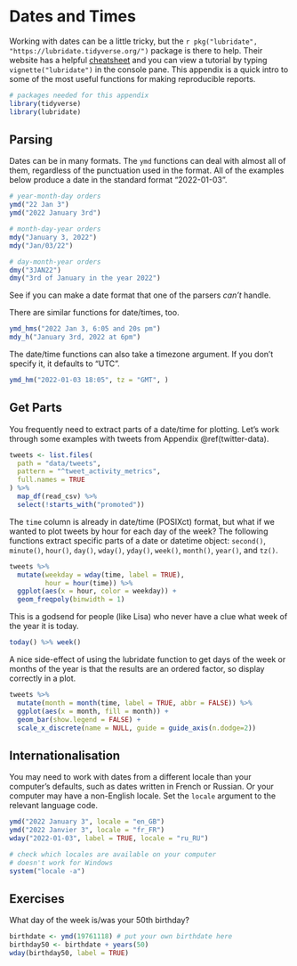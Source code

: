 # Dates and Times

Working with dates can be a little tricky, but the `r pkg("lubridate", "https://lubridate.tidyverse.org/")` package is there to help. Their website has a helpful [cheatsheet](https://rawgit.com/rstudio/cheatsheets/main/lubridate.pdf) and you can view a tutorial by typing `vignette("lubridate")` in the console pane. This appendix is a quick intro to some of the most useful functions for making reproducible reports.

```r
# packages needed for this appendix
library(tidyverse)
library(lubridate)
```

## Parsing

Dates can be in many formats. The `ymd` functions can deal with almost all of them, regardless of the punctuation used in the format. All of the examples below produce a date in the standard format "2022-01-03".

```r
# year-month-day orders
ymd("22 Jan 3")
ymd("2022 January 3rd")

# month-day-year orders
mdy("January 3, 2022")
mdy("Jan/03/22")

# day-month-year orders
dmy("3JAN22")
dmy("3rd of January in the year 2022")
```

::: {.try data-latex=""}
See if you can make a date format that one of the parsers *can't* handle.
:::

There are similar functions for date/times, too.

```r
ymd_hms("2022 Jan 3, 6:05 and 20s pm")
mdy_h("January 3rd, 2022 at 6pm")
```

The date/time functions can also take a timezone argument. If you don't specify it, it defaults to "UTC".

```r
ymd_hm("2022-01-03 18:05", tz = "GMT", )
```

## Get Parts

You frequently need to extract parts of a date/time for plotting. Let's work through some examples with tweets from Appendix\ \@ref(twitter-data).

```r
tweets <- list.files(
  path = "data/tweets", 
  pattern = "^tweet_activity_metrics",
  full.names = TRUE
) %>%
  map_df(read_csv) %>%
  select(!starts_with("promoted"))
```

The `time` column is already in date/time (POSIXct) format, but what if we wanted to plot tweets by hour for each day of the week? The following functions extract specific parts of a date or datetime object: `second()`, `minute()`, `hour()`, `day()`, `wday()`, `yday()`, `week()`, `month()`, `year()`, and `tz()`.

```r
tweets %>%
  mutate(weekday = wday(time, label = TRUE),
         hour = hour(time)) %>%
  ggplot(aes(x = hour, color = weekday)) +
  geom_freqpoly(binwidth = 1)
```

This is a godsend for people (like Lisa) who never have a clue what week of the year it is today.

```r
today() %>% week()
```

A nice side-effect of using the lubridate function to get days of the week or months of the year is that the results are an ordered factor, so display correctly in a plot.

```r
tweets %>%
  mutate(month = month(time, label = TRUE, abbr = FALSE)) %>%
  ggplot(aes(x = month, fill = month)) +
  geom_bar(show.legend = FALSE) +
  scale_x_discrete(name = NULL, guide = guide_axis(n.dodge=2))
```


## Internationalisation

You may need to work with dates from a different locale than your computer's defaults, such as dates written in French or Russian. Or your computer may have a non-English locale. Set the `locale` argument to the relevant language code.

```r
ymd("2022 January 3", locale = "en_GB")
ymd("2022 Janvier 3", locale = "fr_FR")
wday("2022-01-03", label = TRUE, locale = "ru_RU")
```

```r
# check which locales are available on your computer
# doesn't work for Windows
system("locale -a")
```

## Exercises

What day of the week is/was your 50th birthday?

```r
birthdate <- ymd(19761118) # put your own birthdate here
birthday50 <- birthdate + years(50)
wday(birthday50, label = TRUE)
```





